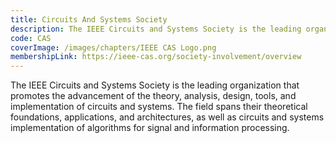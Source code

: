 ```yaml
---
title: Circuits And Systems Society
description: The IEEE Circuits and Systems Society is the leading organization that promotes the advancement of the theory, analysis, design, tools, and implementation of circuits and systems.
code: CAS
coverImage: /images/chapters/IEEE CAS Logo.png
membershipLink: https://ieee-cas.org/society-involvement/overview
---
```


The IEEE Circuits and Systems Society is the leading organization that promotes the advancement of the theory, analysis, design, tools, and implementation of circuits and systems. The field spans their theoretical foundations, applications, and architectures, as well as circuits and systems implementation of algorithms for signal and information processing.
